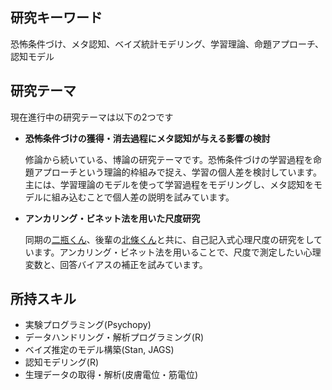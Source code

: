 <br />
<br />

## 研究キーワード

恐怖条件づけ、メタ認知、ベイズ統計モデリング、学習理論、命題アプローチ、認知モデル

## 研究テーマ

現在進行中の研究テーマは以下の2つです

- **恐怖条件づけの獲得・消去過程にメタ認知が与える影響の検討**

    修論から続いている、博論の研究テーマです。恐怖条件づけの学習過程を命題アプローチという理論的枠組みで捉え、学習の個人差を検討しています。主には、学習理論のモデルを使って学習過程をモデリングし、メタ認知をモデルに組み込むことで個人差の説明を試みています。

- **アンカリング・ビネット法を用いた尺度研究**

    同期の[二瓶くん](http://researchmap.jp/m-nihei/)、後輩の[北條くん](https://dastatis.github.io/index.html)と共に、自己記入式心理尺度の研究をしています。アンカリング・ビネット法を用いることで、尺度で測定したい心理変数と、回答バイアスの補正を試みています。

## 所持スキル

- 実験プログラミング(Psychopy)
- データハンドリング・解析プログラミング(R)
- ベイズ推定のモデル構築(Stan, JAGS)
- 認知モデリング(R)
- 生理データの取得・解析(皮膚電位・筋電位)